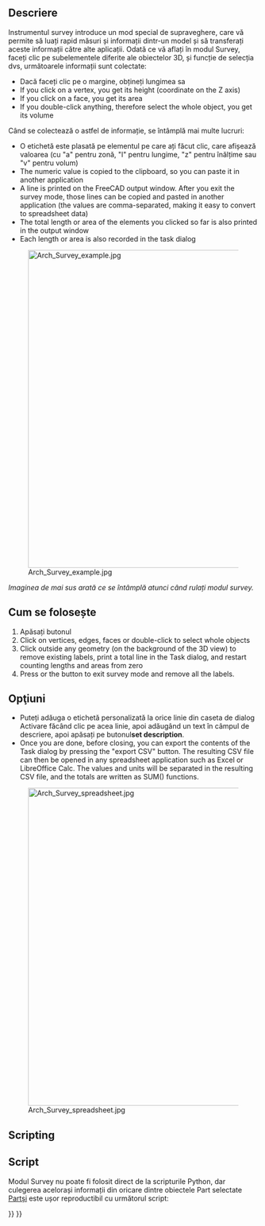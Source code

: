 <languages/>

{{Docnav
|[[Arch_ToggleSubs|ToggleSubs]]
|[[BIM_IfcExplorer|IfcExplorer]]
|[[BIM_Workbench|BIM]]
|IconL=Arch_ToggleSubs.svg
|IconR=BIM_IfcExplorer.svg
|IconC=Workbench_BIM.svg
}}

{{VeryImportantMessage|THIS COMMAND IS PART OF THE INTEGRATED [[BIM_Workbench|BIM WORKBENCH]] IN V1.0<br>
This page has been updated for that version.}}

<div class="mw-translate-fuzzy">
{{GuiCommand/ro
|Name=Arch Survey
|Name/ro=Arch Survey
|MenuLocation=Arch → Survey
|Workbenches=[[Arch_Workbench/ro|Arch]]
|SeeAlso=[[Macro FCInfo/ro|FCInfo (macro)]]
}}
</div>

<span id="Description"></span>
==Descriere==

<div class="mw-translate-fuzzy">
Instrumentul survey introduce un mod special de supraveghere, care vă permite să luați rapid măsuri și informații dintr-un model și să transferați aceste informații către alte aplicații. Odată ce vă aflați în modul Survey, faceți clic pe subelementele diferite ale obiectelor 3D, și funcție de selecția dvs,  următoarele informații sunt colectate:
</div>

* Dacă faceți clic pe o margine, obțineți lungimea sa
* If you click on a vertex, you get its height (coordinate on the Z axis)
* If you click on a face, you get its area
* If you double-click anything, therefore select the whole object, you get its volume

Când se colectează o astfel de informație, se întâmplă mai multe lucruri:

* O etichetă este plasată pe elementul pe care ați făcut clic, care afișează valoarea (cu "a" pentru zonă, "l" pentru lungime, "z" pentru înălțime sau "v" pentru volum)
* The numeric value is copied to the clipboard, so you can paste it in another application
* A line is printed on the FreeCAD output window. After you exit the survey mode, those lines can be copied and pasted in another application (the values are comma-separated, making it easy to convert to spreadsheet data)
* The total length or area of the elements you clicked so far is also printed in the output window
* Each length or area is also recorded in the task dialog

[[Image:Arch Survey example.jpg|640px]]

''Imaginea de mai sus arată ce se întâmplă atunci când rulați modul survey.''

<span id="Usage"></span>
<div class="mw-translate-fuzzy">
== Cum se folosește ==
</div>

<div class="mw-translate-fuzzy">
# Apăsați butonul {{KEY|[[Image:Arch Survey.png|16px]] [[Arch Survey]]}} 
# Click on vertices, edges, faces or double-click to select whole objects
# Click outside any geometry (on the background of the 3D view) to remove existing labels, print a total line in the Task dialog, and restart counting lengths and areas from zero
# Press {{KEY|ESC}} or the {{KEY|'''Close'''}} button to exit survey mode and remove all the labels.
</div>

<span id="Options"></span>
== Opţiuni ==

* Puteți adăuga o etichetă personalizată la orice linie din caseta de dialog Activare făcând clic pe acea linie, apoi adăugând un text în câmpul de descriere, apoi apăsați pe butonul'''set description'''.
* Once you are done, before closing, you can export the contents of the Task dialog by pressing the "export CSV" button. The resulting CSV file can then be opened in any spreadsheet application such as Excel or LibreOffice Calc. The values and units will be separated in the resulting CSV file, and the totals are written as SUM() functions.

[[Image:Arch Survey spreadsheet.jpg|640px]]

==Scripting==

<div class="mw-translate-fuzzy">
==Script==
</div>

<div class="mw-translate-fuzzy">
Modul Survey nu poate fi folosit direct de la scripturile Python, dar culegerea acelorași informații din oricare dintre obiectele Part selectate [[Part_Workbench|Part]]și este ușor reproductibil cu următorul script:
</div>

{{Code|code=
import FreeCADGui

selection = FreeCADGui.Selection.getSelectionEx()

for obj in selection:
    for element in obj.SubObjects:
        print("Area: %f", element.Area)
        print("Length: %f", element.Length)
        print("Volume: %f", element.Volume)
        print("Center of Mass: %f", element.CenterOfMass)
}}


{{Docnav
|[[Arch_ToggleSubs|ToggleSubs]]
|[[BIM_IfcExplorer|IfcExplorer]]
|[[BIM_Workbench|BIM]]
|IconL=Arch_ToggleSubs.svg
|IconR=BIM_IfcExplorer.svg
|IconC=Workbench_BIM.svg
}}

{{BIM_Tools_navi{{#translation:}}}}
{{Userdocnavi{{#translation:}}}}